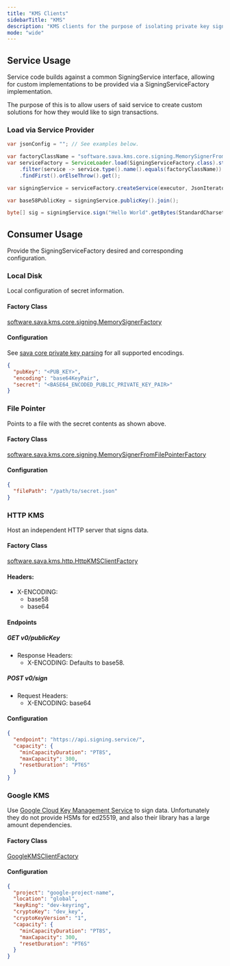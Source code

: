 ```yaml
---
title: "KMS Clients"
sidebarTitle: "KMS"
description: "KMS clients for the purpose of isolating private key signing."
mode: "wide"
---
```


<Card title="GitHub Repository" icon="github" horizontal={true} href="https://github.com/sava-software/kms" />

## Service Usage

Service code builds against a common SigningService interface, allowing for custom implementations to be provided
via a SigningServiceFactory implementation.

The purpose of this is to allow users of said service to create custom solutions for how they would like to sign transactions.

### Load via Service Provider

```java
var jsonConfig = ""; // See examples below.

var factoryClassName = "software.sava.kms.core.signing.MemorySignerFromFilePointerFactory";
var serviceFactory = ServiceLoader.load(SigningServiceFactory.class).stream()
    .filter(service -> service.type().name().equals(factoryClassName))
    .findFirst().orElseThrow().get();

var signingService = serviceFactory.createService(executor, JsonIterator.parse(json));

var base58PublicKey = signingService.publicKey().join();

byte[] sig = signingService.sign("Hello World".getBytes(StandardCharsets.UTF_8)).join();
```

## Consumer Usage

Provide the SigningServiceFactory desired and corresponding configuration.

### Local Disk

Local configuration of secret information.

#### Factory Class

[software.sava.kms.core.signing.MemorySignerFactory](https://github.com/sava-software/kms/blob/main/kms_core/src/main/java/software/sava/kms/core/signing/MemorySignerFactory.java)

#### Configuration

See [sava core private key parsing](/libraries/core#private-key-pair-parsing) for all supported encodings.

```json
{
  "pubKey": "<PUB_KEY>",
  "encoding": "base64KeyPair",
  "secret": "<BASE64_ENCODED_PUBLIC_PRIVATE_KEY_PAIR>"
}
```

### File Pointer

Points to a file with the secret contents as shown above.

#### Factory Class

[software.sava.kms.core.signing.MemorySignerFromFilePointerFactory](https://github.com/sava-software/kms/blob/main/kms_core/src/main/java/software/sava/kms/core/signing/MemorySignerFromFilePointerFactory.java)

#### Configuration

```json
{
  "filePath": "/path/to/secret.json"
}
```

### HTTP KMS

Host an independent HTTP server that signs data.

#### Factory Class

[software.sava.kms.http.HttpKMSClientFactory](https://github.com/sava-software/kms/blob/main/http_kms/src/main/java/software/sava/kms/http/HttpKMSClientFactory.java)

#### Headers:

* X-ENCODING:
    * base58
    * base64

#### Endpoints

##### GET v0/publicKey

* Response Headers:
    * X-ENCODING: Defaults to base58.

##### POST v0/sign

* Request Headers:
    * X-ENCODING: base64

#### Configuration

```json
{
  "endpoint": "https://api.signing.service/",
  "capacity": {
    "minCapacityDuration": "PT8S",
    "maxCapacity": 300,
    "resetDuration": "PT6S"
  }
}
```

### Google KMS

Use [Google Cloud Key Management Service](https://cloud.google.com/kms/docs/) to sign data.
Unfortunately they do not provide HSMs for ed25519,
and also their library has a large amount dependencies.

#### Factory Class

[GoogleKMSClientFactory](https://github.com/sava-software/kms/blob/main/google_kms/src/main/java/software/sava/kms/google/GoogleKMSClientFactory.java)

#### Configuration

```json
{
  "project": "google-project-name",
  "location": "global",
  "keyRing": "dev-keyring",
  "cryptoKey": "dev_key",
  "cryptoKeyVersion": "1",
  "capacity": {
    "minCapacityDuration": "PT8S",
    "maxCapacity": 300,
    "resetDuration": "PT6S"
  }
}
```
